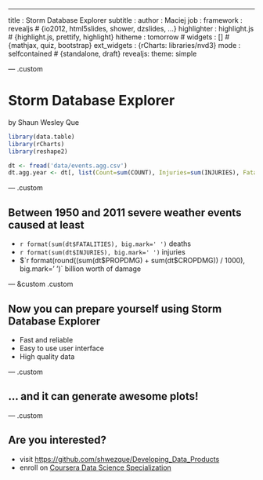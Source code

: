 ---
title       : Storm Database Explorer
subtitle    : 
author      : Maciej
job         : 
framework   : revealjs        # {io2012, html5slides, shower, dzslides, ...}
highlighter : highlight.js  # {highlight.js, prettify, highlight}
hitheme     : tomorrow      # 
widgets     : []           # {mathjax, quiz, bootstrap}
ext_widgets : {rCharts: libraries/nvd3}
mode        : selfcontained # {standalone, draft}
revealjs:
  theme: simple

--- .custom

# Storm Database Explorer
by Shaun Wesley Que


```{r, echo=FALSE, message=FALSE}
library(data.table)
library(rCharts)
library(reshape2)

dt <- fread('data/events.agg.csv')
dt.agg.year <- dt[, list(Count=sum(COUNT), Injuries=sum(INJURIES), Fatalities=sum(FATALITIES)), by=list(YEAR)]
```


--- .custom

## Between 1950 and 2011 severe weather events caused at least

 - `r format(sum(dt$FATALITIES), big.mark=' ')` deaths
 - `r format(sum(dt$INJURIES), big.mark=' ')` injuries
 - $`r format(round((sum(dt$PROPDMG) + sum(dt$CROPDMG)) / 1000), big.mark=' ')` billion worth of damage
 

--- &custom .custom

## Now you can prepare yourself using Storm Database Explorer


 - Fast and reliable
 - Easy to use user interface
 - High quality data

--- .custom

## ... and it can generate awesome plots!

--- .custom

## Are you interested?

- visit [https://github.com/shwezque/Developing_Data_Products](https://github.com/shwezque/Developing_Data_Products)
- enroll on [Coursera Data Science Specialization](https://www.coursera.org/specialization/jhudatascience/1)
